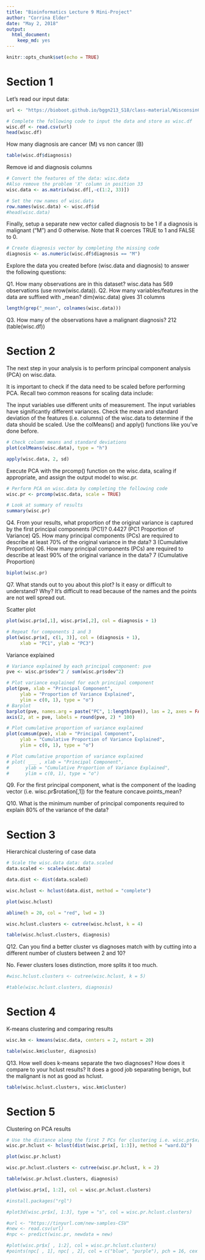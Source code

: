 ```yaml
---
title: "Bioinformatics Lecture 9 Mini-Project"
author: "Corrina Elder"
date: "May 2, 2018"
output: 
  html_document: 
    keep_md: yes
---
```


```r
knitr::opts_chunk$set(echo = TRUE)
```

# Section 1

Let's read our input data:

```r
url <- "https://bioboot.github.io/bggn213_S18/class-material/WisconsinCancer.csv"

# Complete the following code to input the data and store as wisc.df
wisc.df <- read.csv(url)
head(wisc.df)
```

How many diagnosis are cancer (M) vs non cancer (B)

```r
table(wisc.df$diagnosis)
```

Remove id and diagnosis columns

```r
# Convert the features of the data: wisc.data
#Also remove the problem 'X' column in position 33
wisc.data <- as.matrix(wisc.df[,-c(1:2, 33)])

# Set the row names of wisc.data
row.names(wisc.data) <- wisc.df$id
#head(wisc.data)
```


Finally, setup a separate new vector called diagnosis to be 1 if a diagnosis is malignant ("M") and 0 otherwise. Note that R coerces TRUE to 1 and FALSE to 0.

```r
# Create diagnosis vector by completing the missing code
diagnosis <- as.numeric(wisc.df$diagnosis == "M")
```

Explore the data you created before (wisc.data and diagnosis) to answer the following questions:

Q1. How many observations are in this dataset? 
    wisc.data has 569 observations (use nrow(wisc.data)).
Q2. How many variables/features in the data are suffixed with _mean? 
    dim(wisc.data) gives 31 columns
    
```r
length(grep("_mean", colnames(wisc.data)))
```
    
Q3. How many of the observations have a malignant diagnosis?
    212 (table(wisc.df))

# Section 2

The next step in your analysis is to perform principal component analysis (PCA) on  wisc.data.

It is important to check if the data need to be scaled before performing PCA. Recall two common reasons for scaling data include:

The input variables use different units of measurement.
The input variables have significantly different variances.
Check the mean and standard deviation of the features (i.e. columns) of the wisc.data to determine if the data should be scaled. Use the colMeans() and apply() functions like you’ve done before.

```r
# Check column means and standard deviations
plot(colMeans(wisc.data), type = "h")

apply(wisc.data, 2, sd)
```


Execute PCA with the prcomp() function on the wisc.data, scaling if appropriate, and assign the output model to wisc.pr.

```r
# Perform PCA on wisc.data by completing the following code
wisc.pr <- prcomp(wisc.data, scale = TRUE)
```

```r
# Look at summary of results
summary(wisc.pr)
```

Q4. From your results, what proportion of the original variance is captured by the first principal components (PC1)?
    0.4427 (PC1 Proportion of Variance)
Q5. How many principal components (PCs) are required to describe at least 70% of the original variance in the data?
    3 (Cumulative Proportion)
Q6. How many principal components (PCs) are required to describe at least 90% of the original variance in the data?
    7 (Cumulative Proportion)
    
```r
biplot(wisc.pr)
```    
Q7. What stands out to you about this plot? Is it easy or difficult to understand? Why?
    It's difficult to read because of the names and the points are not well spread out.

Scatter plot
```r
plot(wisc.pr$x[,1], wisc.pr$x[,2], col = diagnosis + 1)
```

```r
# Repeat for components 1 and 3
plot(wisc.pr$x[, c(1, 3)], col = (diagnosis + 1), 
     xlab = "PC1", ylab = "PC3")
```

Variance explained

```r
# Variance explained by each principal component: pve
pve <- wisc.pr$sdev^2 / sum(wisc.pr$sdev^2)

# Plot variance explained for each principal component
plot(pve, xlab = "Principal Component", 
     ylab = "Proportion of Variance Explained", 
     ylim = c(0, 1), type = "o")
# Barplot
barplot(pve, names.arg = paste("PC", 1:length(pve)), las = 2, axes = FALSE, ylab = "Proportion of Variance")
axis(2, at = pve, labels = round(pve, 2) * 100)
```

```r
# Plot cumulative proportion of variance explained
plot(cumsum(pve), xlab = "Principal Component", 
     ylab = "Cumulative Proportion of Variance Explained", 
     ylim = c(0, 1), type = "o")
```

```r
# Plot cumulative proportion of variance explained
# plot( ___ , xlab = "Principal Component", 
#      ylab = "Cumulative Proportion of Variance Explained", 
#      ylim = c(0, 1), type = "o")
```

Q9. For the first principal component, what is the component of the loading vector (i.e. wisc.pr$rotation[,1]) for the feature concave.points_mean?

Q10. What is the minimum number of principal components required to explain 80% of the variance of the data?


# Section 3
Hierarchical clustering of case data

```r
# Scale the wisc.data data: data.scaled
data.scaled <- scale(wisc.data)

data.dist <- dist(data.scaled)

wisc.hclust <- hclust(data.dist, method = "complete")

plot(wisc.hclust)

abline(h = 20, col = "red", lwd = 3)
```


```r
wisc.hclust.clusters <- cutree(wisc.hclust, k = 4)

table(wisc.hclust.clusters, diagnosis)
```

Q12. Can you find a better cluster vs diagnoses match with by cutting into a different number of clusters between 2 and 10?

No. Fewer clusters loses distinction, more splits it too much.

```r
#wisc.hclust.clusters <- cutree(wisc.hclust, k = 5)

#table(wisc.hclust.clusters, diagnosis)
```


# Section 4
K-means clustering and comparing results

```r
wisc.km <- kmeans(wisc.data, centers = 2, nstart = 20)

table(wisc.km$cluster, diagnosis)
```
Q13. How well does k-means separate the two diagnoses? How does it compare to your hclust results?
     It does a good job separating benign, but the malignant is not as good as hclust.
     
```r
table(wisc.hclust.clusters, wisc.km$cluster)
```
     

# Section 5
Clustering on PCA results

```r
# Use the distance along the first 7 PCs for clustering i.e. wisc.pr$x[, 1:7]
wisc.pr.hclust <- hclust(dist(wisc.pr$x[, 1:3]), method = "ward.D2")

plot(wisc.pr.hclust)

wisc.pr.hclust.clusters <- cutree(wisc.pr.hclust, k = 2)

table(wisc.pr.hclust.clusters, diagnosis)

plot(wisc.pr$x[, 1:2], col = wisc.pr.hclust.clusters)
```


```r
#install.packages("rgl")
```

```r
#plot3d(wisc.pr$x[, 1:3], type = "s", col = wisc.pr.hclust.clusters)
```


```r
#url <- "https://tinyurl.com/new-samples-CSV"
#new <- read.csv(url)
#npc <- predict(wisc.pr, newdata = new)

#plot(wisc.pr$x[ , 1:2], col = wisc.pr.hclust.clusters)
#points(npc[ , 1], npc[ , 2], col = c("blue", "purple"), pch = 16, cex = 2)
```






